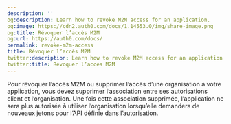 ```yaml
---
description: ''
og:description: Learn how to revoke M2M access for an application.
og:image: https://cdn2.auth0.com/docs/1.14553.0/img/share-image.png
og:title: Révoquer l’accès M2M
og:url: https://auth0.com/docs/
permalink: revoke-m2m-access
title: Révoquer l’accès M2M
twitter:description: Learn how to revoke M2M access for an application.
twitter:title: Révoquer l’accès M2M
---
```


Pour révoquer l’accès M2M ou supprimer l’accès d’une organisation à votre application, vous devez supprimer l’association entre ses autorisations client et l’organisation. Une fois cette association supprimée, l’application ne sera plus autorisée à utiliser l’organisation lorsqu’elle demandera de nouveaux jetons pour l’API définie dans l’autorisation.